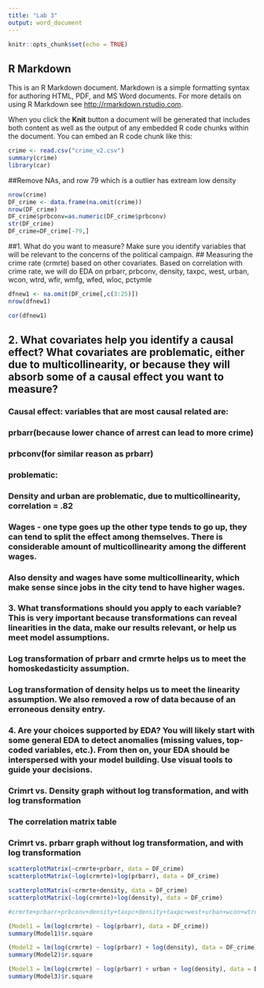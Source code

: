 ---
title: "Lab 3"
output: word_document
---

```{r setup, include=FALSE}
knitr::opts_chunk$set(echo = TRUE)
```

## R Markdown

This is an R Markdown document. Markdown is a simple formatting syntax for authoring HTML, PDF, and MS Word documents. For more details on using R Markdown see <http://rmarkdown.rstudio.com>.

When you click the **Knit** button a document will be generated that includes both content as well as the output of any embedded R code chunks within the document. You can embed an R code chunk like this:


```{r}
crime <- read.csv("crime_v2.csv")
summary(crime)
library(car)

```


##Remove NAs, and row 79 which is a outlier has extream low density
```{r}
nrow(crime)
DF_crime <- data.frame(na.omit(crime))
nrow(DF_crime)
DF_crime$prbconv=as.numeric(DF_crime$prbconv)
str(DF_crime)
DF_crime=DF_crime[-79,]


```

##1. What do you want to measure? Make sure you identify variables that will be relevant to the concerns of the political campaign.
## Measuring the crime rate (crmrte) based on other covariates.  Based on correlation with crime rate, we will do EDA on prbarr, prbconv, density, taxpc, west, urban, wcon, wtrd, wfir, wmfg, wfed, wloc, pctymle


```{r}
dfnew1 <- na.omit(DF_crime[,c(3:25)])
nrow(dfnew1)

cor(dfnew1)
```


## 2. What covariates help you identify a causal effect? What covariates are problematic, either due to multicollinearity, or because they will absorb some of a causal effect you want to measure?
### Causal effect: variables that are most causal related are:
### prbarr(because lower chance of arrest can lead to more crime)
### prbconv(for similar reason as prbarr)

### problematic:
### Density and urban are problematic, due to multicollinearity, correlation = .82
### Wages - one type goes up the other type tends to go up, they can tend to split the effect among themselves.  There is considerable amount of multicollinearity among the different wages.
### Also density and wages have some multicollinearity, which make sense since jobs in the city tend to have higher wages.


### 3. What transformations should you apply to each variable? This is very important because transformations can reveal linearities in the data, make our results relevant, or help us meet model assumptions.
### Log transformation of prbarr and crmrte helps us to meet the homoskedasticity assumption.
### Log transformation of density helps us to meet the linearity assumption. We also removed a row of data because of an erroneous density entry.

### 4. Are your choices supported by EDA? You will likely start with some general EDA to detect anomalies (missing values, top-coded variables, etc.). From then on, your EDA should be interspersed with your model building. Use visual tools to guide your decisions.

### Crimrt vs. Density graph without log transformation, and with log transformation
### The correlation matrix table
### Crimrt vs. prbarr graph without log transformation, and with log transformation
```{r}
scatterplotMatrix(~crmrte+prbarr, data = DF_crime)
scatterplotMatrix(~log(crmrte)+log(prbarr), data = DF_crime)

scatterplotMatrix(~crmrte+density, data = DF_crime)
scatterplotMatrix(~log(crmrte)+log(density), data = DF_crime)

#crmrte+prbarr+prbconv+density+taxpc+density+taxpc+west+urban+wcon+wtrd+wfir+wmfg+wfed+wloc+pctymle


```


```{r}
(Model1 = lm(log(crmrte) ~ log(prbarr), data = DF_crime))
summary(Model1)$r.square

(Model2 = lm(log(crmrte) ~ log(prbarr) + log(density), data = DF_crime))
summary(Model2)$r.square

(Model3 = lm(log(crmrte) ~ log(prbarr) + urban + log(density), data = DF_crime))
summary(Model3)$r.square


```